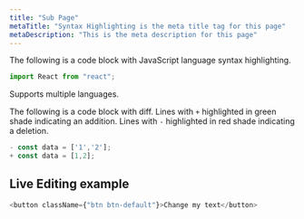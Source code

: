 ```yaml
---
title: "Sub Page"
metaTitle: "Syntax Highlighting is the meta title tag for this page"
metaDescription: "This is the meta description for this page"
---
```



<YoutubeEmbed link="https://www.youtube.com/watch?v=2Rko-gFZgcA" />

The following is a code block with JavaScript language syntax highlighting.

```javascript
import React from "react";
```

Supports multiple languages.

The following is a code block with diff. Lines with `+` highlighted in green shade indicating an addition. Lines with `-` highlighted in red shade indicating a deletion.

```javascript
- const data = ['1','2'];
+ const data = [1,2];
```

## Live Editing example

```javascript react-live=true
<button className={"btn btn-default"}>Change my text</button>
```
